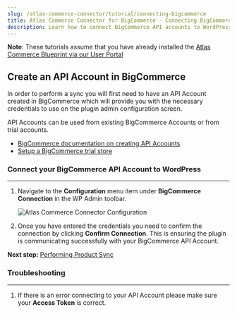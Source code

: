 ```yaml
---
slug: /atlas-commerce-connector/tutorial/connecting-bigcommerce
title: Atlas Commerce Connector for BigCommerce - Connecting BigCommerce
description: Learn how to connect BigCommerce API accounts to WordPress.
---
```


**Note**: These tutorials assume that you have already installed the [Atlas Commerce Blueprint via our User Portal](#)

## Create an API Account in BigCommerce

In order to perform a sync you will first need to have an API Account created in BigCommerce which will provide you with the necessary credentials to use on the plugin admin configuration screen.

API Accounts can be used from existing BigCommerce Accounts or from trial accounts.

- [BigCommerce documentation on creating API Accounts](https://support.bigcommerce.com/s/article/Store-API-Accounts?language=en_US)
- [Setup a BigCommerce trial store](https://www.bigcommerce.com/essentials/free-trial/)

### Connect your BigCommerce API Account to WordPress

---

1. Navigate to the **Configuration** menu item under **BigCommerce Connection** in the WP Admin toolbar.

   ![Atlas Commerce Connector Configuration](../images/configuration.png)

2. Once you have entered the credentials you need to confirm the connection by clicking **Confirm Connection**. This is ensuring the plugin is communicating successfully with your BigCommerce API Account.

**Next step:** [Performing Product Sync](performing-product-sync.mdx)

### Troubleshooting

---

1. If there is an error connecting to your API Account please make sure your **Access Token** is correct.

